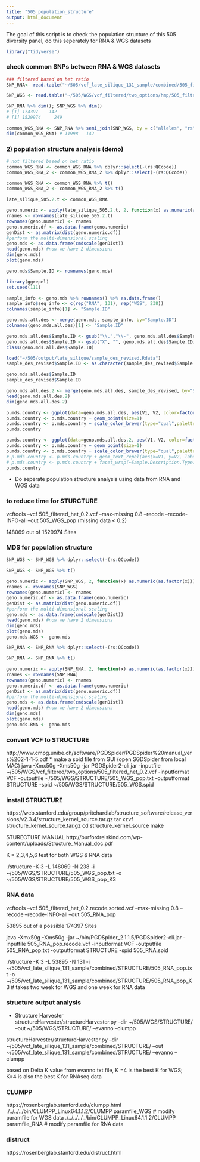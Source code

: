 ```yaml
---
title: "505_population_structure"
output: html_document
---
```


The goal of this script is to check the population structure of this 505 diversity panel, do this seperately for RNA & WGS datasets 

```r
library("tidyverse")
```

### check common SNPs between RNA & WGS datasets  
```r
### filtered based on het ratio 
SNP_RNA<- read.table("~/505/vcf_late_silique_131_sample/combined/505_filtered_het_0.2.recode.hmp.txt", header = T, stringsAsFactors = F) 

SNP_WGS <- read.table("~/505/WGS/vcf_filtered/two_options/hmp/505_filtered_het_0.hmp.txt", header = T, stringsAsFactors = F) 

SNP_RNA %>% dim(); SNP_WGS %>% dim() 
# [1] 174397    142
# [1] 1529974     249  

common_WGS_RNA <- SNP_RNA %>% semi_join(SNP_WGS, by = c("alleles", "rs")) 
dim(common_WGS_RNA) # 11998   142     
```

### 2) population structure analysis (demo)
```r
# not filtered based on het ratio 
common_WGS_RNA <- common_WGS_RNA %>% dplyr::select(-(rs:QCcode)) 
common_WGS_RNA_2 <- common_WGS_RNA_2 %>% dplyr::select(-(rs:QCcode)) 

common_WGS_RNA <- common_WGS_RNA %>% t() 
common_WGS_RNA_2 <- common_WGS_RNA_2 %>% t() 

late_silique_505.2.t <- common_WGS_RNA 

geno.numeric <- apply(late_silique_505.2.t, 2, function(x) as.numeric(as.factor(x)))
rnames <- rownames(late_silique_505.2.t)
rownames(geno.numeric) <- rnames
geno.numeric.df <- as.data.frame(geno.numeric)
genDist <- as.matrix(dist(geno.numeric.df))
#perform the multi-dimensional scaling
geno.mds <- as.data.frame(cmdscale(genDist))
head(geno.mds) #now we have 2 dimensions 
dim(geno.mds)
plot(geno.mds)        

geno.mds$Sample.ID <- rownames(geno.mds)

library(ggrepel)
set.seed(111)  

sample_info <- geno.mds %>% rownames() %>% as.data.frame() 
sample_info$seq_info <- c(rep("RNA", 131), rep("WGS", 238))
colnames(sample_info)[1] <- "Sample.ID"

geno.mds.all.des <- merge(geno.mds, sample_info, by="Sample.ID")   
colnames(geno.mds.all.des)[1] <- "Sample.ID"

geno.mds.all.des$Sample.ID <- gsub("\\.","\\-", geno.mds.all.des$Sample.ID) 
geno.mds.all.des$Sample.ID <- gsub("X", "", geno.mds.all.des$Sample.ID)
class(geno.mds.all.des$Sample.ID)

load("~/505/output/late_silique/sample_des_revised.Rdata")
sample_des_revised$Sample.ID <- as.character(sample_des_revised$Sample.ID)

geno.mds.all.des$Sample.ID
sample_des_revised$Sample.ID

geno.mds.all.des.2 <- merge(geno.mds.all.des, sample_des_revised, by="Sample.ID")
head(geno.mds.all.des.2) 
dim(geno.mds.all.des.2) 

p.mds.country <- ggplot(data=geno.mds.all.des, aes(V1, V2, color=factor(seq_info)))
p.mds.country <- p.mds.country + geom_point(size=1) 
p.mds.country <- p.mds.country + scale_color_brewer(type="qual",palette="Set1")
p.mds.country 

p.mds.country <- ggplot(data=geno.mds.all.des.2, aes(V1, V2, color=factor(Sample.Description.Origin)))
p.mds.country <- p.mds.country + geom_point(size=1) 
p.mds.country <- p.mds.country + scale_color_brewer(type="qual",palette="Set1")
# p.mds.country <- p.mds.country + geom_text_repel(aes(x=V1, y=V2, label=factor(Name)))
# p.mds.country <- p.mds.country + facet_wrap(~Sample.Description.Type)
p.mds.country     
```

* Do seperate population structure analysis using data from RNA and WGS data  

### to reduce time for STURCTURE
vcftools --vcf 505_filtered_het_0.2.vcf --max-missing 0.8 --recode --recode-INFO-all --out 505_WGS_pop (missing data < 0.2) 

148069 out of 1529974 Sites 

### MDS for population structure 
```r
SNP_WGS <- SNP_WGS %>% dplyr::select(-(rs:QCcode)) 

SNP_WGS <- SNP_WGS %>% t() 

geno.numeric <- apply(SNP_WGS, 2, function(x) as.numeric(as.factor(x)))
rnames <- rownames(SNP_WGS)
rownames(geno.numeric) <- rnames
geno.numeric.df <- as.data.frame(geno.numeric) 
genDist <- as.matrix(dist(geno.numeric.df))
#perform the multi-dimensional scaling
geno.mds <- as.data.frame(cmdscale(genDist))
head(geno.mds) #now we have 2 dimensions 
dim(geno.mds)
plot(geno.mds)        
geno.mds.WGS <- geno.mds

SNP_RNA <- SNP_RNA %>% dplyr::select(-(rs:QCcode)) 

SNP_RNA <- SNP_RNA %>% t() 

geno.numeric <- apply(SNP_RNA, 2, function(x) as.numeric(as.factor(x)))
rnames <- rownames(SNP_RNA)
rownames(geno.numeric) <- rnames
geno.numeric.df <- as.data.frame(geno.numeric)
genDist <- as.matrix(dist(geno.numeric.df))
#perform the multi-dimensional scaling
geno.mds <- as.data.frame(cmdscale(genDist))
head(geno.mds) #now we have 2 dimensions 
dim(geno.mds)
plot(geno.mds)        
geno.mds.RNA <- geno.mds 
```

### convert VCF to STRUCTURE 
http://www.cmpg.unibe.ch/software/PGDSpider/PGDSpider%20manual_vers%202-1-1-5.pdf
* make a spid file from GUI (open SGDSpider from local MAC)
java -Xmx50g -Xms50g -jar PGDSpider2-cli.jar -inputfile ~/505/WGS/vcf_filtered/two_options/505_filtered_het_0.2.vcf -inputformat VCF -outputfile ~/505/WGS/STRUCTURE/505_WGS_pop.txt -outputformat STRUCTURE -spid ~/505/WGS/STRUCTURE/505_WGS.spid

### install STRUCTURE 
https://web.stanford.edu/group/pritchardlab/structure_software/release_versions/v2.3.4/structure_kernel_source.tar.gz
tar xzvf structure_kernel_source.tar.gz 
cd structure_kernel_source 
make 

STURECTURE MANUAL 
http://burfordreiskind.com/wp-content/uploads/Structure_Manual_doc.pdf

K = 2,3,4,5,6 test for both WGS & RNA data 

./structure -K 3 -L 148069 -N 238 -i ~/505/WGS/STRUCTURE/505_WGS_pop.txt -o ~/505/WGS/STRUCTURE/505_WGS_pop_K3 

### RNA data 
vcftools --vcf 505_filtered_het_0.2.recode.sorted.vcf --max-missing 0.8 --recode --recode-INFO-all --out 505_RNA_pop  

53895 out of a possible 174397 Sites

java -Xmx50g -Xms50g -jar ~/bin/PGDSpider_2.1.1.5/PGDSpider2-cli.jar -inputfile 505_RNA_pop.recode.vcf -inputformat VCF -outputfile 505_RNA_pop.txt -outputformat STRUCTURE -spid 505_RNA.spid 

./structure -K 3 -L 53895 -N 131 -i ~/505/vcf_late_silique_131_sample/combined/STRUCTURE/505_RNA_pop.txt -o ~/505/vcf_late_silique_131_sample/combined/STRUCTURE/505_RNA_pop_K3 # takes two week for WGS and one week for RNA data 

### structure output analysis  

* Structure Harvester  
structureHarvester/structureHarvester.py --dir ~/505/WGS/STRUCTURE/ --out ~/505/WGS/STRUCTURE/ --evanno --clumpp    

structureHarvester/structureHarvester.py --dir ~/505/vcf_late_silique_131_sample/combined/STRUCTURE/ --out ~/505/vcf_late_silique_131_sample/combined/STRUCTURE/  --evanno --clumpp  

based on Delta K value from evanno.txt file, K =4 is the best K for WGS; K=4 is also the best K for RNAseq data  

### CLUMPP 
https://rosenberglab.stanford.edu/clumpp.html
./../../../bin/CLUMPP_Linux64.1.1.2/CLUMPP paramfile_WGS # modify paramfile for WGS data 
./../../../../bin/CLUMPP_Linux64.1.1.2/CLUMPP paramfile_RNA # modify paramfile for RNA data 

### distruct 
https://rosenberglab.stanford.edu/distruct.html 

















